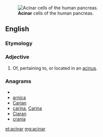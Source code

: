 [[Image:Pancreatic acinar cells - TEM.jpg|thumb|'''Acinar''' cells of the human pancreas.]]
==English==


===Etymology===

{{suffix|acinus|ar}}

===Adjective===
{{en-adj|-}}

#{{medicine}} Of, pertaining to, or located in an [[acinus]].

===Anagrams===
* {{alphagram|aacinr}}
* [[arnica#English|arnica]]
* [[Carian#English|Carian]]
* [[carina#English|carina]], [[Carina#English|Carina]]
* [[Ciaran#English|Ciaran]]
* [[crania#English|crania]]

[[et:acinar]]
[[mg:acinar]]